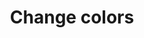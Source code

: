 ---
title: 'Change colors'
description: 'How to change color schema of the Report.'
noindex: "true"
---